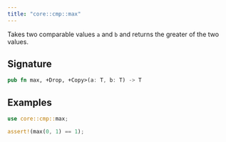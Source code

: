 ```yaml
---
title: "core::cmp::max"
---
```


Takes two comparable values `a` and `b` and returns
the greater of the two values.

## Signature

```rust
pub fn max, +Drop, +Copy>(a: T, b: T) -> T
```




## Examples

```rust
use core::cmp::max;

assert!(max(0, 1) == 1);
```

